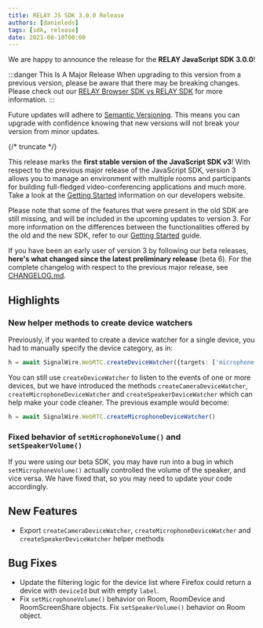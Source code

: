 ```yaml
---
title: RELAY JS SDK 3.0.0 Release
authors: [danieleds]
tags: [sdk, release]
date: 2021-08-10T00:00
---
```



We are happy to announce the release for the **RELAY JavaScript SDK 3.0.0**!

:::danger This Is A Major Release
When upgrading to this version from a previous version, please be aware that there may be breaking changes.
Please check out our [RELAY Browser SDK vs RELAY SDK](/sdks/browser-sdk/v2/guides/v2-vs-v3) for more information.
:::

Future updates will adhere to [Semantic Versioning](https://semver.org/).
This means you can upgrade with confidence knowing that new versions will not break your version from minor updates.

<ReleaseCard library="@signalwire/js" version="3.0.0" releaseType="major"/>

{/* truncate */}

This release marks the **first stable version of the JavaScript SDK v3**!
With respect to the previous major release of the JavaScript SDK, version 3 allows you to manage an environment with multiple rooms and participants for building full-fledged video-conferencing applications and much more. Take a look at the [Getting Started](https://developer.signalwire.com/client-sdk/docs/getting-started) information on our developers website.

Please note that some of the features that were present in the old SDK are still missing, and will be included in the upcoming updates to version 3. For more information on the differences between the functionalities offered by the old and the new SDK, refer to our [Getting Started](https://developer.signalwire.com/client-sdk/docs/getting-started-1) guide.

If you have been an early user of version 3 by following our beta releases, **here's what changed since the latest preliminary release** (beta 6). For the complete changelog with respect to the previous major release, see [CHANGELOG.md](https://github.com/signalwire/signalwire-js/blob/%40signalwire/js%403.0.0/packages/js/CHANGELOG.md).

## Highlights
### New helper methods to create device watchers
Previously, if you wanted to create a device watcher for a single device, you had to manually specify the device category, as in:
```typescript
h = await SignalWire.WebRTC.createDeviceWatcher({targets: ['microphone']})
```

You can still use `createDeviceWatcher` to listen to the events of one or more devices, but we have introduced the methods `createCameraDeviceWatcher`, `createMicrophoneDeviceWatcher` and `createSpeakerDeviceWatcher` which can help make your code cleaner. The previous example would become:
```typescript
h = await SignalWire.WebRTC.createMicrophoneDeviceWatcher()
```

### Fixed behavior of `setMicrophoneVolume()` and `setSpeakerVolume()`
If you were using our beta SDK, you may have run into a bug in which `setMicrophoneVolume()` actually controlled the volume of the speaker, and vice versa. We have fixed that, so you may need to update your code accordingly.

## New Features
- Export `createCameraDeviceWatcher`, `createMicrophoneDeviceWatcher` and `createSpeakerDeviceWatcher` helper methods

## Bug Fixes
- Update the filtering logic for the device list where Firefox could return a device with `deviceId` but with empty `label`.
- Fix `setMicrophoneVolume()` behavior on Room, RoomDevice and RoomScreenShare objects. Fix `setSpeakerVolume()` behavior on Room object.